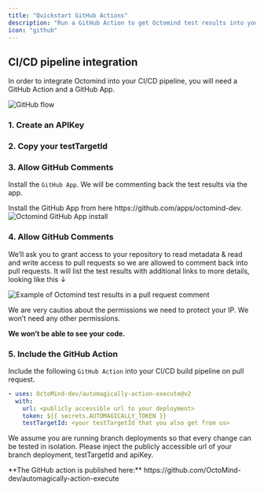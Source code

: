 ```yaml
---
title: "Quickstart GitHub Actions"
description: "Run a GitHub Action to get Octomind test results into your pull request comments"
icon: "github"
---
```


## CI/CD pipeline integration

In order to integrate Octomind into your CI/CD pipeline, you will need a GitHub Action and a GitHub App.

<Frame caption="Octomind GitHub Flow">
  <img src="/images/Octomind-GitHub-flow.png" alt="GitHub flow" />
</Frame>

### 1. Create an APIKey

<Snippet file="snippet-apiKey.mdx" />

### 2. Copy your testTargetId

<Snippet file="snippet-testTarget.mdx" />

### 3. Allow GitHub Comments

Install the `GitHub App`. We will be commenting back the test results via the app.

<Tip>
  Install the GitHub App from here https://github.com/apps/octomind-dev.
</Tip>

<Frame caption="Octomind GitHub App install, screenshot 07/2023">
  <img
    src="/images/Octomind-GitHub-App-install-screenshot.png"
    alt="Octomind GitHub App install"
  />
</Frame>

### 4. Allow GitHub Comments

We’ll ask you to grant access to your repository to read metadata & read and write access to pull requests so we are allowed to comment back into pull requests. It will list the test results with additional links to more details, looking like this ↓

<Frame caption="Example of Octomind test results in a pull request comment, screenshot 06/2023">
  <img
    src="/images/Octomind-test-results-commit-comments-GitHub-example.png"
    alt="Example of Octomind test results in a pull request comment"
  />
</Frame>

We are very cautios about the permissions we need to protect your IP. We won’t need any other permissions.

<Info>**We won’t be able to see your code.**</Info>

### 5. Include the GitHub Action

Include the following `GitHub Action` into your CI/CD build pipeline on pull request.

```yaml
- uses: OctoMind-dev/automagically-action-execute@v2
  with:
    url: <publicly accessible url to your deployment>
    token: ${{ secrets.AUTOMAGICALLY_TOKEN }}
    testTargetId: <your testTargetId that you also get from us>
```

We assume you are running branch deployments so that every change can be tested in isolation. Please inject the publicly accessible url of your branch deployment, testTargetId and apiKey.

<div className="mt-8" />

<Tip>
  **The GitHub action is published here:**
  https://github.com/OctoMind-dev/automagically-action-execute
</Tip>

<Snippet file="snippet-quickstart-bottom.mdx" />
